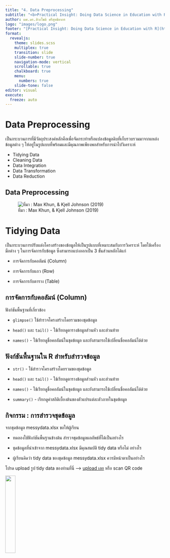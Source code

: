 ---
title: "4. Data Preprocessing"
subtitle: "<b>Practical Insight: Doing Data Science in Education with R</b>"
author: ผศ.ดร.สิวะโชติ ศรีสุทธิยากร
logo: "images/logo.png"
footer: "[Practical Insight: Doing Data Science in Education with R](https://datakruroo.netlify.app/practical_insight/_site/)"
format: 
  revealjs: 
    theme: slides.scss
    multiplex: true
    transition: slide
    slide-number: true
    navigation-mode: vertical
    scrollable: true
    chalkboard: true
    menu: 
      numbers: true
    slide-tone: false
editor: visual
execute:
  freeze: auto
---

# Data Preprocessing

เป็นกระบวนการที่มีวัตถุประสงค์หลักคือเพื่อจัดกระทำหรือแปลงข้อมูลดิบที่เก็บรวบรวมมาจากแหล่งข้อมูลต่าง ๆ ให้อยู่ในรูปแบบที่พร้อมและมีคุณภาพเพียงพอสำหรับการนำไปวิเคราะห์ 

- Tidying Data
- Cleaning Data
- Data Integration
- Data Transformation
- Data Reduction


## Data Preprocessing

![ที่มา : Max Khun, & Kjell Johnson (2019)](images/image-27453011.png)


# Tidying Data

เป็นกระบวนการปรับแต่งโครงสร้างของข้อมูลให้เป็นรูปแบบที่เหมาะสมกับการวิเคราะห์ โดยใช้เครื่องมือต่าง ๆ ในการจัดการกับข้อมูล ซึ่งสามารถแบ่งออกเป็น 3 ขั้นส่วนหลักได้แก่

- การจัดการกับคอลัมน์ (Column)

- การจัดการกับแถว (Row)

- การจัดการกับตาราง (Table)

## การจัดการกับคอลัมน์ (Column)

ฟังก์ชันพื้นฐานที่เกี่ยวข้อง

- `glimpse()` ใช้สำรวจโครงสร้างโดยรวมของชุดข้อมูล

- `head()` และ `tail()` - ใช้เรียกดูตารางข้อมูลส่วนหัว และส่วนท้าย

- `names()` - ใช้เรียกดูชื่อคอลัมน์ในชุดข้อมูล และยังสามารถใช้เปลี่ยนชื่อคอลัมน์ได้ด้วย



## ฟังก์ชันพื้นฐานใน R สำหรับสำรวจข้อมูล

-   `str()` - ใช้สำรวจโครงสร้างโดยรวมของชุดข้อมูล

-   `head()` และ `tail()` - ใช้เรียกดูตารางข้อมูลส่วนหัว และส่วนท้าย

-   `names()` - ใช้เรียกดูชื่อคอลัมน์ในชุดข้อมูล และยังสามารถใช้เปลี่ยนชื่อคอลัมน์ได้ด้วย

-   `summary()` - เรียกดูค่าสถิติเบื้องต้นของตัวแปรแต่ละตัวภายในชุดข้อมูล

## กิจกรรม : การสำรวจชุดข้อมูล

จากชุดข้อมูล messydata.xlsx ขอให้ผู้เรียน

-   ทดลองใช้ฟังก์ชันพื้นฐานข้างต้น สำรวจชุดข้อมูลผลลัพธ์ที่ได้เป็นอย่างไร

-   ชุดข้อมูลที่นำเข้าจาก messydata.xlsx มีคุณสมบัติ tidy data หรือไม่ อย่างไร

-   ผู้เรียนคิดว่า tidy data ของชุดข้อมูล messydata.xlsx ควรมีหน้าตาเป็นอย่างไร

โปรด upload รูป tidy data ของท่านที่นี่ ---\> [upload เลย](https://padlet.com/choat_cu/my-tidy-data-lhxzt12qbhra11yf) หรือ scan QR code

![](images/image-270854875.png){width="25%"}


